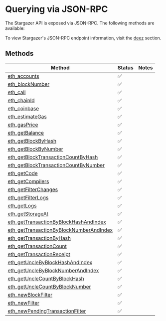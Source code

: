 # Querying via JSON-RPC

The Stargazer API is exposed via JSON-RPC. The following methods are available:

To view Stargazer's JSON-RPC endpoint information, visit the [deez](https://api.stargazer.network/) section.
## Methods



Method | Status | Notes
------ | ------ | -----
[eth_accounts] | ✅ |
[eth_blockNumber] | ✅ |
[eth_call] | ✅ |
[eth_chainId] | ✅ |
[eth_coinbase] | ✅ |
[eth_estimateGas] | ✅ |
[eth_gasPrice] | ✅ |
[eth_getBalance] | ✅ |
[eth_getBlockByHash] | ✅ |
[eth_getBlockByNumber] | ✅ |
[eth_getBlockTransactionCountByHash] | ✅ |
[eth_getBlockTransactionCountByNumber] | ✅ |
[eth_getCode] | ✅ |
[eth_getCompilers] | ✅ |
[eth_getFilterChanges] | ✅ |
[eth_getFilterLogs] | ✅ |
[eth_getLogs] | ✅ |
[eth_getStorageAt] | ✅ |
[eth_getTransactionByBlockHashAndIndex] | ✅ |
[eth_getTransactionByBlockNumberAndIndex] | ✅ |
[eth_getTransactionByHash] | ✅ |
[eth_getTransactionCount] | ✅ |
[eth_getTransactionReceipt] | ✅ |
[eth_getUncleByBlockHashAndIndex] | ✅ |
[eth_getUncleByBlockNumberAndIndex] | ✅ |
[eth_getUncleCountByBlockHash] | ✅ |
[eth_getUncleCountByBlockNumber] | ✅ |
[eth_newBlockFilter] | ✅ |
[eth_newFilter] | ✅ |
[eth_newPendingTransactionFilter] | ✅ |


[eth_accounts]: https://ethereum.org/en/developers/docs/apis/json-rpc/#eth_accounts
[eth_blockNumber]: https://ethereum.org/en/developers/docs/apis/json-rpc/#eth_blocknumber
[eth_call]: https://ethereum.org/en/developers/docs/apis/json-rpc/#eth_call
[eth_chainId]: https://eips.ethereum.org/EIPS/eip-695
[eth_coinbase]: https://ethereum.org/en/developers/docs/apis/json-rpc/#eth_coinbase
[eth_estimateGas]: https://ethereum.org/en/developers/docs/apis/json-rpc/#eth_estimategas
[eth_gasPrice]: https://ethereum.org/en/developers/docs/apis/json-rpc/#eth_gasprice
[eth_getBalance]: https://ethereum.org/en/developers/docs/apis/json-rpc/#eth_getbalance
[eth_getBlockByHash]: https://ethereum.org/en/developers/docs/apis/json-rpc/#eth_getblockbyhash
[eth_getBlockByNumber]: https://ethereum.org/en/developers/docs/apis/json-rpc/#eth_getblockbynumber
[eth_getBlockTransactionCountByHash]: https://ethereum.org/en/developers/docs/apis/json-rpc/#eth_getblocktransactioncountbyhash
[eth_getBlockTransactionCountByNumber]: https://ethereum.org/en/developers/docs/apis/json-rpc/#eth_getblocktransactioncountbynumber
[eth_getCode]: https://ethereum.org/en/developers/docs/apis/json-rpc/#eth_getcode
[eth_getCompilers]: https://ethereum.org/en/developers/docs/apis/json-rpc/#eth_getcompilers
[eth_getFilterChanges]: https://ethereum.org/en/developers/docs/apis/json-rpc/#eth_getfilterchanges
[eth_getFilterLogs]: https://ethereum.org/en/developers/docs/apis/json-rpc/#eth_getfilterlogs
[eth_getLogs]: https://ethereum.org/en/developers/docs/apis/json-rpc/#eth_getlogs
[eth_getProof]: https://eips.ethereum.org/EIPS/eip-1186
[eth_getStorageAt]: https://ethereum.org/en/developers/docs/apis/json-rpc/#eth_getstorageat
[eth_getTransactionByBlockHashAndIndex]: https://ethereum.org/en/developers/docs/apis/json-rpc/#eth_gettransactionbyblockhashandindex
[eth_getTransactionByBlockNumberAndIndex]: https://ethereum.org/en/developers/docs/apis/json-rpc/#eth_gettransactionbyblocknumberandindex
[eth_getTransactionByHash]: https://ethereum.org/en/developers/docs/apis/json-rpc/#eth_gettransactionbyhash
[eth_getTransactionCount]: https://ethereum.org/en/developers/docs/apis/json-rpc/#eth_gettransactioncount
[eth_getTransactionReceipt]: https://ethereum.org/en/developers/docs/apis/json-rpc/#eth_gettransactionreceipt
[eth_getUncleByBlockHashAndIndex]: https://ethereum.org/en/developers/docs/apis/json-rpc/#eth_getunclebyblockhashandindex
[eth_getUncleByBlockNumberAndIndex]: https://ethereum.org/en/developers/docs/apis/json-rpc/#eth_getunclebyblocknumberandindex
[eth_getUncleCountByBlockHash]: https://ethereum.org/en/developers/docs/apis/json-rpc/#eth_getunclecountbyblockhash
[eth_getUncleCountByBlockNumber]: https://ethereum.org/en/developers/docs/apis/json-rpc/#eth_getunclecountbyblocknumber
[eth_newBlockFilter]: https://ethereum.org/en/developers/docs/apis/json-rpc/#eth_newblockfilter
[eth_newFilter]: https://ethereum.org/en/developers/docs/apis/json-rpc/#eth_newfilter
[eth_newPendingTransactionFilter]: https://openethereum.github.io/JSONRPC-eth-module.html#eth_newpendingtransactionfilter
